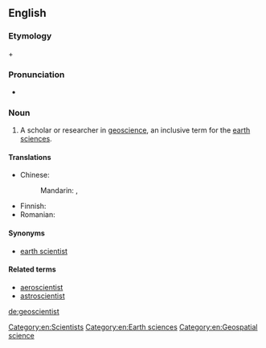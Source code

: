 ==English==

===Etymology===
{{term|geo-|lang=en}} + {{term|scientist|lang=en}}

===Pronunciation===
* {{a|US}} {{IPA|ˌdʒioʊˈsaɪəntɪst|lang=en}}

===Noun===
{{en-noun}}

# A scholar or researcher in [[geoscience]], an inclusive term for the [[earth sciences]].

====Translations====
{{trans-top|scholar in geoscience}}
* Chinese:
*: Mandarin: {{t|cmn|地球科學家|sc=Hani}}, {{t|cmn|地球科学家|tr=dìqiú kēxuéjiā|sc=Hani}}
{{trans-mid}}
* Finnish: {{t|fi|geotieteilijä}}
* Romanian: {{t+|ro|geograf}}
{{trans-bottom}}

====Synonyms====
* [[earth scientist]]

====Related terms====
* [[aeroscientist]]
* [[astroscientist]]

[[Category:en:Scientists]]
[[Category:en:Earth sciences]]
[[Category:en:Geospatial science]]

[[de:geoscientist]]